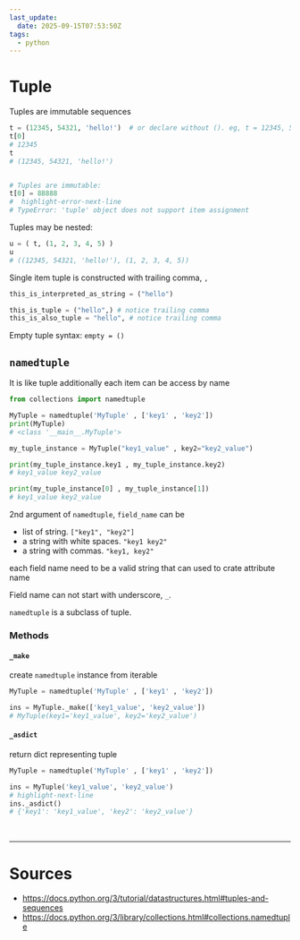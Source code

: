 ```yaml
---
last_update:
  date: 2025-09-15T07:53:50Z
tags:
  - python
---
```


# Tuple

Tuples are <Color color="var(--primary-font-color)"> immutable </Color> sequences

```python title= showLineNumbers
t = (12345, 54321, 'hello!')  # or declare without (). eg, t = 12345, 54321, 'hello!'
t[0]
# 12345
t
# (12345, 54321, 'hello!')


# Tuples are immutable:
t[0] = 88888
#  highlight-error-next-line
# TypeError: 'tuple' object does not support item assignment
```

Tuples may be nested:
```python title= showLineNumbers
u = ( t, (1, 2, 3, 4, 5) )
u
# ((12345, 54321, 'hello!'), (1, 2, 3, 4, 5))
```

<Admonition type="caution" title="caution"> 

Single item tuple is constructed with trailing comma, `,`

```python title= showLineNumbers
this_is_interpreted_as_string = ("hello")

this_is_tuple = ("hello",) # notice trailing comma
this_is_also_tuple = "hello", # notice trailing comma
```

</Admonition>

<Admonition type="info" title="info"> 

Empty tuple syntax: `empty = ()`

</Admonition>

## `namedtuple`

It is like tuple additionally each item can be access by name

```python title= showLineNumbers
from collections import namedtuple

MyTuple = namedtuple('MyTuple' , ['key1' , 'key2'])
print(MyTuple)
# <class '__main__.MyTuple'>

my_tuple_instance = MyTuple("key1_value" , key2="key2_value")

print(my_tuple_instance.key1 , my_tuple_instance.key2)
# key1_value key2_value

print(my_tuple_instance[0] , my_tuple_instance[1])
# key1_value key2_value
```

2nd argument of `namedtuple`, `field_name` can be
- list of string. `["key1", "key2"]`
- a string with white spaces. `"key1 key2"`
- a string with commas. `"key1, key2"`

each field name need to be a valid string that can used to crate attribute name

<Admonition type="note" title="note"> 

Field name can not start with underscore, `_`. 

</Admonition>

<Admonition type="info" title="info"> 

`namedtuple` is a subclass of tuple.

</Admonition>

### Methods

#### `_make`

create `namedtuple` instance from iterable

```python title= showLineNumbers
MyTuple = namedtuple('MyTuple' , ['key1' , 'key2'])

ins = MyTuple._make(['key1_value', 'key2_value'])
# MyTuple(key1='key1_value', key2='key2_value')
```

#### `_asdict`

return dict representing tuple

```python title= showLineNumbers
MyTuple = namedtuple('MyTuple' , ['key1' , 'key2'])

ins = MyTuple('key1_value', 'key2_value')
# highlight-next-line
ins._asdict()
# {'key1': 'key1_value', 'key2': 'key2_value'}
```


<br/>

---

# Sources

- https://docs.python.org/3/tutorial/datastructures.html#tuples-and-sequences
- https://docs.python.org/3/library/collections.html#collections.namedtuple